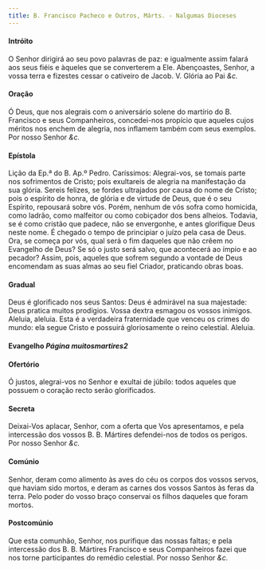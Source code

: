 ```yaml
---
title: B. Francisco Pacheco e Outros, Márts. - Nalgumas Dioceses
---
```



#### Intróito
<div class="container-fluid">
  <div class="row">
    <span class="text-justify"></span>
<span class="text-justify">
      O Senhor dirigirá ao seu povo palavras de paz: e igualmente assim falará
      aos seus fiéis e àqueles que se converterem a Ele. Abençoastes, Senhor, a
      vossa terra e fizestes cessar o cativeiro de Jacob.
      <em></em>
      V. Glória ao Pai <em>&c.</em>
    </span>
</div>


#### Oração
<div class="container-fluid">
  <div class="row">
    <span class="text-justify"></span>
<span class="text-justify">
      Ó Deus, que nos alegrais com o aniversário solene do martírio do B.
      Francisco e seus Companheiros, concedei-nos propício que aqueles cujos
      méritos nos enchem de alegria, nos inflamem também com seus exemplos. Por
      nosso Senhor <em>&c.</em>
    </span>
</div>


#### Epístola
<div class="container-fluid">
  <div class="row">
    <span class="text-justify"></span>
<span class="text-justify">Lição da Ep.ª do B. Ap.º Pedro.</span>
<span class="text-justify"></span>
<span class="text-justify">
      Caríssimos: Alegrai-vos, se tomais parte nos sofrimentos de Cristo; pois
      exultareis de alegria na manifestação da sua glória. Sereis felizes, se
      fordes ultrajados por causa do nome de Cristo; pois o espírito de honra,
      de glória e de virtude de Deus, que é o seu Espírito, repousará sobre vós.
      Porém, nenhum de vós sofra como homicida, como ladrão, como malfeitor ou
      como cobiçador dos bens alheios. Todavia, se é como cristão que padece,
      não se envergonhe, e antes glorifique Deus neste nome. É chegado o tempo
      de principiar o juízo pela casa de Deus. Ora, se começa por vós, qual será
      o fim daqueles que não crêem no Evangelho de Deus? Se só o justo será
      salvo, que acontecerá ao ímpio e ao pecador? Assim, pois, aqueles que
      sofrem segundo a vontade de Deus encomendam as suas almas ao seu fiel
      Criador, praticando obras boas.
    </span>
</div>


#### Gradual
<div class="container-fluid">
  <div class="row">
    <span class="text-justify"></span>
<span class="text-justify">
      Deus é glorificado nos seus Santos: Deus é admirável na sua majestade:
      Deus pratica muitos prodígios. Vossa dextra esmagou os vossos inimigos.
    </span>
<span class="text-justify"></span>
<span class="text-justify">
      Aleluia, aleluia. Esta é a verdadeira fraternidade que venceu os crimes do
      mundo: ela segue Cristo e possuirá gloriosamente o reino celestial.
      Aleluia.
    </span>
</div>

<h4 class="text-center">
  Evangelho <em>Página muitosmartires2</em>
</h4>


#### Ofertório
<div class="container-fluid">
  <div class="row">
    <span class="text-justify"></span>
<span class="text-justify">
      Ó justos, alegrai-vos no Senhor e exultai de júbilo: todos aqueles que
      possuem o coração recto serão glorificados.
    </span>
</div>


#### Secreta
<div class="container-fluid">
  <div class="row">
    <span class="text-justify"></span>
<span class="text-justify">
      Deixai-Vos aplacar, Senhor, com a oferta que Vos apresentamos, e pela
      intercessão dos vossos B. B. Mártires defendei-nos de todos os perigos.
      Por nosso Senhor <em>&c.</em>
    </span>
</div>


#### Comúnio
<div class="container-fluid">
  <div class="row">
    <span class="text-justify"></span>
<span class="text-justify">
      Senhor, deram como alimento às aves do céu os corpos dos vossos servos,
      que haviam sido mortos, e deram as carnes dos vossos Santos às feras da
      terra. Pelo poder do vosso braço conservai os filhos daqueles que foram
      mortos.
    </span>
</div>


#### Postcomúnio
<div class="container-fluid">
  <div class="row">
    <span class="text-justify"></span>
<span class="text-justify">
      Que esta comunhão, Senhor, nos purifique das nossas faltas; e pela
      intercessão dos B. B. Mártires Francisco e seus Companheiros fazei que nos
      torne participantes do remédio celestial. Por nosso Senhor <em>&c.</em>
    </span>
</div>
